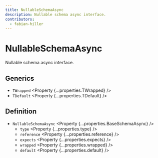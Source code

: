 ```yaml
---
title: NullableSchemaAsync
description: Nullable schema async interface.
contributors:
  - fabian-hiller
---
```



# NullableSchemaAsync

Nullable schema async interface.

## Generics

- `TWrapped` <Property {...properties.TWrapped} />
- `TDefault` <Property {...properties.TDefault} />

## Definition

- `NullableSchemaAsync` <Property {...properties.BaseSchemaAsync} />
  - `type` <Property {...properties.type} />
  - `reference` <Property {...properties.reference} />
  - `expects` <Property {...properties.expects} />
  - `wrapped` <Property {...properties.wrapped} />
  - `default` <Property {...properties.default} />
